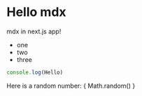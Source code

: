 # Hello mdx 

mdx in next.js app!

- one
- two
- three

```javascript
console.log(Hello)
```

Here is a random number: { Math.random() }
